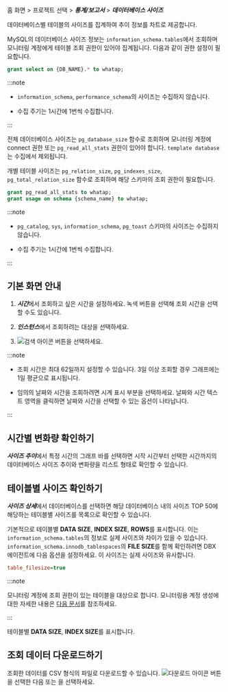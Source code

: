 홈 화면 > 프로젝트 선택 > ***통계/보고서*** > ***데이터베이스 사이즈***

데이터베이스별 테이블의 사이즈를 집계하여 추이 정보를 차트로 제공합니다. 

<InDoc product='mysql'>

MySQL의 데이터베이스 사이즈 정보는 `information_schema.tables`에서 조회하며 모니터링 계정에게 테이블 조회 권한이 있어야 집계됩니다. 다음과 같이 권한 설정이 필요합니다.

```sql
grant select on {DB_NAME}.* to whatap;
```

:::note

* `information_schema`, `performance_schema`의 사이즈는 수집하지 않습니다. 

* 수집 주기는 1시간에 1번씩 수집합니다.

:::

</InDoc>

<InDoc product='postgresql'>

전체 데이터베이스 사이즈는 `pg_database_size` 함수로 조회하며 모니터링 계정에 connect 권한 또는 `pg_read_all_stats` 권한이 있어야 합니다. `template database`는 수집에서 제외됩니다.

개별 테이블 사이즈는 `pg_relation_size`, `pg_indexes_size`, `pg_total_relation_size` 함수로 조회하며 해당 스키마의 조회 권한이 필요합니다.

```sql
grant pg_read_all_stats to whatap;
grant usage on schema {schema_name} to whatap;
```

:::note

* `pg_catalog`, `sys`, `information_schema`, `pg_toast` 스키마의 사이즈는 수집하지 않습니다.

* 수집 주기는 1시간에 1번씩 수집합니다.

:::

</InDoc>

## 기본 화면 안내

<ProdImg img='db-database-size.png' desc='데이터베이스 사이즈'/>

1. ***시간***에서 조회하고 싶은 시간을 설정하세요. 녹색 버튼을 선택해 조회 시간을 선택할 수도 있습니다.

1. ***인스턴스***에서 조회하려는 대상을 선택하세요.

1. ![검색 아이콘](/img/ico-btn-search.png) 버튼을 선택하세요.

:::note

* 조회 시간은 최대 62일까지 설정할 수 있습니다. 3일 이상 조회할 경우 그래프에는 1일 평균으로 표시됩니다.

* 임의의 날짜와 시간을 조회하려면 시계 표시 부분을 선택하세요. 날짜와 시간 텍스트 영역을 클릭하면 날짜와 시간을 선택할 수 있는 옵션이 나타납니다.

:::

## 시간별 변화량 확인하기

***사이즈 추이***에서 특정 시간의 그래프 바를 선택하면 시작 시간부터 선택한 시간까지의 데이터베이스 사이즈 추이와 변화량을 리스트 형태로 확인할 수 있습니다.

<ProdImg img='db-database-size-select-db.png' desc='데이터베이스 사이즈'/>

## 테이블별 사이즈 확인하기

***사이즈 상세***에서 데이터베이스를 선택하면 해당 데이터베이스 내의 사이즈 TOP 50에 해당하는 테이블별 사이즈를 목록으로 확인할 수 있습니다.

<ProdImg img='db-database-size-top50.png' desc='데이터베이스 사이즈'/>

<InDoc product='mysql'>

기본적으로 테이블별 **DATA SIZE**, **INDEX SIZE**, **ROWS**를 표시합니다. 이는 `information_schema.tables`의 정보로 실제 사이즈와 차이가 있을 수 있습니다. `information_schema.innodb_tablespaces`의 **FILE SIZE**를 함께 확인하려면 DBX 에이전트에 다음 옵션을 설정하세요. 이 사이즈는 실제 사이즈와 유사합니다.

```ini title='whatap.conf'
table_filesize=true
```

:::note

모니터링 계정에 조회 권한이 있는 테이블을 대상으로 합니다. 모니터링용 계정 생성에 대한 자세한 내용은 [다음 문서](install-agent#uid)를 참조하세요.

:::

</InDoc>

<InDoc product='postgresql'>

테이블별 **DATA SIZE**, **INDEX SIZE**를 표시합니다.

</InDoc>

## 조회 데이터 다운로드하기

조회한 데이터를 CSV 형식의 파일로 다운로드할 수 있습니다. ![다운로드 아이콘](/img/ic-csv-download-ms.svg) 버튼을 선택한 다음 <cmdname sid="TTL06026" className="uitext" /> 또는 <cmdname sid="TTL06572" className="uitext" />을 선택하세요.